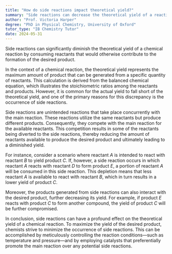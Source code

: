 ```yaml
---
title: "How do side reactions impact theoretical yield?"
summary: "Side reactions can decrease the theoretical yield of a reaction by using up reactants that could have formed the desired product."
author: "Prof. Victoria Harper"
degree: "PhD in Physical Chemistry, University of Oxford"
tutor_type: "IB Chemistry Tutor"
date: 2024-05-31
---
```


Side reactions can significantly diminish the theoretical yield of a chemical reaction by consuming reactants that would otherwise contribute to the formation of the desired product.

In the context of a chemical reaction, the theoretical yield represents the maximum amount of product that can be generated from a specific quantity of reactants. This calculation is derived from the balanced chemical equation, which illustrates the stoichiometric ratios among the reactants and products. However, it is common for the actual yield to fall short of the theoretical yield, and one of the primary reasons for this discrepancy is the occurrence of side reactions.

Side reactions are unintended reactions that take place concurrently with the main reaction. These reactions utilize the same reactants but produce different products. Consequently, they compete with the main reaction for the available reactants. This competition results in some of the reactants being diverted to the side reactions, thereby reducing the amount of reactants available to produce the desired product and ultimately leading to a diminished yield.

For instance, consider a scenario where reactant $A$ is intended to react with reactant $B$ to yield product $C$. If, however, a side reaction occurs in which reactant $A$ reacts with reactant $D$ to form product $E$, a portion of reactant $A$ will be consumed in this side reaction. This depletion means that less reactant $A$ is available to react with reactant $B$, which in turn results in a lower yield of product $C$.

Moreover, the products generated from side reactions can also interact with the desired product, further decreasing its yield. For example, if product $E$ reacts with product $C$ to form another compound, the yield of product $C$ will be further compromised.

In conclusion, side reactions can have a profound effect on the theoretical yield of a chemical reaction. To maximize the yield of the desired product, chemists strive to minimize the occurrence of side reactions. This can be accomplished by meticulously controlling the reaction conditions—such as temperature and pressure—and by employing catalysts that preferentially promote the main reaction over any potential side reactions.
    